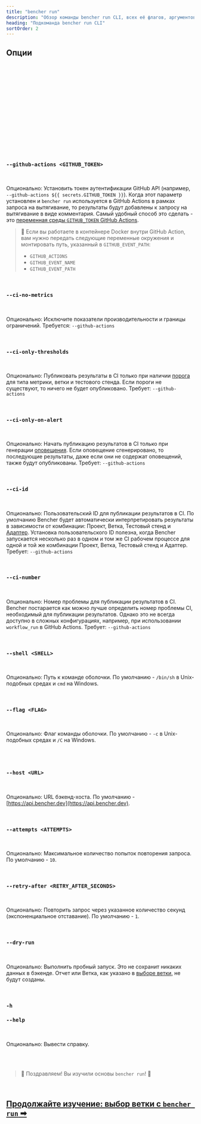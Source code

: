 ```yaml
---
title: "bencher run"
description: "Обзор команды bencher run CLI, всех её флагов, аргументов и дополнительных возможностей"
heading: "Подкоманда bencher run CLI"
sortOrder: 2
---
```




<BencherRunIntro />

<BencherRunCmd />

<BencherRunBenchmarkCommand />

## Опции

<BencherRunProject />

<br />

<BencherRunToken />

<br />

<BencherRunBranchSelection />

<br />

<BencherRunHash />

<br />

<BencherRunNoHash />

<br />

<BencherRunTestbed />

<br />

<BencherRunAdapters />

<br />

<BencherRunIter />

<br />

<BencherRunFold />

<br />

<BencherRunBackdate />

<br />

<BencherRunAllowFailure />

<br />

<BencherRunErr />

<br />

<BencherRunHtml />

<br />

<BencherRunQuiet />

<br />

### `--github-actions <GITHUB_TOKEN>`

<br />

Опционально: Установить токен аутентификации GitHub API (например, `--github-actions ${{ secrets.GITHUB_TOKEN }}`).
Когда этот параметр установлен и `bencher run` используется в GitHub Actions в рамках запроса на вытягивание,
то результаты будут добавлены к запросу на вытягивание в виде комментария.
Самый удобный способ это сделать - это [переменная среды `GITHUB_TOKEN` GitHub Actions](https://docs.github.com/ru/actions/security-guides/automatic-token-authentication).

> 🐰 Если вы работаете в контейнере Docker внутри GitHub Action, вам нужно передать следующие переменные окружения и монтировать путь, указанный в `GITHUB_EVENT_PATH`:
> - `GITHUB_ACTIONS`
> - `GITHUB_EVENT_NAME`
> - `GITHUB_EVENT_PATH`

<br />

### `--ci-no-metrics`

<br />

Опционально: Исключите показатели производительности и границы ограничений.
Требуется: `--github-actions`

<br />

### `--ci-only-thresholds`

<br />

Опционально: Публиковать результаты в CI только при наличии [порога](/ru/docs/explanation/thresholds/) для типа метрики, ветки и тестового стенда.
Если пороги не существуют, то ничего не будет опубликовано.
Требует: `--github-actions`

<br />

### `--ci-only-on-alert`

<br />

Опционально: Начать публикацию результатов в CI только при генерации [оповещения](/ru/docs/explanation/thresholds/).
Если оповещение сгенерировано, то последующие результаты, даже если они не содержат оповещений, также будут опубликованы.
Требует: `--github-actions`

<br />

### `--ci-id`

<br />

Опционально: Пользовательский ID для публикации результатов в CI.
По умолчанию Bencher будет автоматически интерпретировать результаты в зависимости от комбинации: Проект, Ветка, Тестовый стенд и [Адаптер](/ru/docs/explanation/adapters/).
Установка пользовательского ID полезна, когда Bencher запускается несколько раз в одном и том же CI рабочем процессе для одной и той же комбинации Проект, Ветка, Тестовый стенд и Адаптер.
Требует: `--github-actions`

<br/>

### `--ci-number`

<br />

Опционально: Номер проблемы для публикации результатов в CI.
Bencher постарается как можно лучше определить номер проблемы CI, необходимый для публикации результатов.
Однако это не всегда доступно в сложных конфигурациях, например, при использовании `workflow_run` в GitHub Actions.
Требует: `--github-actions`

<br/>

### `--shell <SHELL>`

<br />

Опционально: Путь к команде оболочки. По умолчанию - `/bin/sh` в Unix-подобных средах и `cmd` на Windows.

<br />

### `--flag <FLAG>`

<br />

Опционально: Флаг команды оболочки. По умолчанию - `-c` в Unix-подобных средах и `/C` на Windows.

<br />

<BencherRunExec />

<br />

### `--host <URL>`

<br />

Опционально: URL бэкенд-хоста. По умолчанию - [https://api.bencher.dev](https://api.bencher.dev).

<br />

### `--attempts <ATTEMPTS>`

<br />

Опционально: Максимальное количество попыток повторения запроса. По умолчанию - `10`.

<br />


### `--retry-after <RETRY_AFTER_SECONDS>`

<br />

Опционально: Повторить запрос через указанное количество секунд (экспоненциальное отставание). По умолчанию - `1`.

<br />

### `--dry-run`

<br />

Опционально: Выполнить пробный запуск. Это не сохранит никаких данных в бэкенде.
Отчет или Ветка, как указано в [выборе ветки](/ru/docs/explanation/branch-selection/), не будут созданы.

<br />

### `-h`
### `--help`

<br />

Опционально: Вывести справку.

<br />
<br />

> 🐰 Поздравляем! Вы изучили основы <code>bencher run</code>! 🎉

<br/>

<h2><a href="/ru/docs/explanation/branch-selection/">Продолжайте изучение: выбор ветки с <code>bencher run</code> ➡</a></h2>